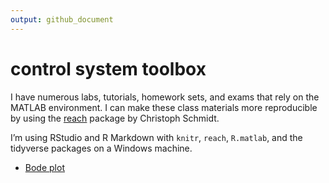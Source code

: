 ```yaml
---
output: github_document
---
```


# control system toolbox

I have numerous labs, tutorials, homework sets, and exams that rely on the MATLAB environment. I can make these class materials more reproducible by using the [reach](https://github.com/schmidtchristoph/reach) package by Christoph Schmidt. 

I'm using RStudio and R Markdown with `knitr`, `reach`, `R.matlab`, and the tidyverse packages on a Windows machine. 

- [Bode plot](scripts/01_bode.md)


